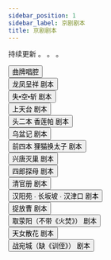 ```yaml
---
sidebar_position: 1
sidebar_label: 京剧剧本
title: 京剧剧本
---
```


持续更新 。 。 。


<div style={{display: 'flex',justifyContent: 'space-between',flexWrap: 'wrap'}}>
  <div style={{margin: 0.5 + 'rem',width: 20 + '%'}}>
    <Link
      to="https://xiqu-script-site.netlify.app/jingju/scripts/1-qupaichangqiang"
      className="m-4"
    >
      <button className="btn btn-outline btn-primary" style={{width: 100 + '%',height: 5 + 'rem',fontSize: 'medium',lineHeight: 1.5 + 'rem'}}>曲牌唱腔</button>
    </Link>
  </div>

  <div style={{margin: 0.5 + 'rem',width: 20 + '%'}}>
    <Link
      to="https://xiqu-script-site.netlify.app/jingju/scripts/2-inextremelygoodfortune"
      className="m-4"
    >
      <button className="btn btn-outline btn-primary" style={{width: 100 + '%',height: 5 + 'rem',fontSize: 'medium',lineHeight: 1.5 + 'rem'}}>龙凤呈祥 剧本</button>
    </Link>
  </div>

  <div style={{margin: 0.5 + 'rem',width: 20 + '%'}}>
    <Link
      to="https://xiqu-script-site.netlify.app/jingju/scripts/3-lostofJie-TingpassuseofemptycityexecutionofMaSu"
      className="m-4"
    >
      <button className="btn btn-outline btn-primary" style={{width: 100 + '%',height: 5 + 'rem',fontSize: 'medium',lineHeight: 1.5 + 'rem'}}>失•空•斩 剧本</button>
    </Link>
  </div>

  <div style={{margin: 0.5 + 'rem',width: 20 + '%'}}>
    <Link
      to="https://xiqu-script-site.netlify.app/jingju/scripts/4-shangtiantai"
      className="m-4"
    >
      <button className="btn btn-outline btn-primary" style={{width: 100 + '%',height: 5 + 'rem',fontSize: 'medium',lineHeight: 1.5 + 'rem'}}>上天台 剧本</button>
    </Link>
  </div>

  <div style={{margin: 0.5 + 'rem',width: 20 + '%'}}>
    <Link
      to="https://xiqu-script-site.netlify.app/jingju/scripts/5-xianglianpa"
      className="m-4"
    >
      <button className="btn btn-outline btn-primary" style={{width: 100 + '%',height: 5 + 'rem',fontSize: 'medium',lineHeight: 1.5 + 'rem'}}>头二本 香莲帕 剧本</button>
    </Link>
  </div>

  <div style={{margin: 0.5 + 'rem',width: 20 + '%'}}>
    <Link
      to="https://xiqu-script-site.netlify.app/jingju/scripts/6-wupenji"
      className="m-4"
    >
      <button className="btn btn-outline btn-primary" style={{width: 100 + '%',height: 5 + 'rem',fontSize: 'medium',lineHeight: 1.5 + 'rem'}}>乌盆记 剧本</button>
    </Link>
  </div>

  <div style={{margin: 0.5 + 'rem',width: 20 + '%'}}>
    <Link
      to="https://xiqu-script-site.netlify.app/jingju/scripts/7-substitutingaraccoonforthecrownprince"
      className="m-4"
    >
      <button className="btn btn-outline btn-primary" style={{width: 100 + '%',height: 5 + 'rem',fontSize: 'medium',lineHeight: 1.5 + 'rem'}}>前四本 狸猫换太子 剧本</button>
    </Link>
  </div>

  <div style={{margin: 0.5 + 'rem',width: 20 + '%'}}>
    <Link
      to="https://xiqu-script-site.netlify.app/jingju/scripts/8-revivetheTangDynastyandDestroyHuangChao"
      className="m-4"
    >
      <button className="btn btn-outline btn-primary" style={{width: 100 + '%',height: 5 + 'rem',fontSize: 'medium',lineHeight: 1.5 + 'rem'}}>兴唐灭巢 剧本</button>
    </Link>
  </div>

  <div style={{margin: 0.5 + 'rem',width: 20 + '%'}}>
    <Link
      to="https://xiqu-script-site.netlify.app/jingju/scripts/9-silangvisitshismother"
      className="m-4"
    >
      <button className="btn btn-outline btn-primary" style={{width: 100 + '%',height: 5 + 'rem',fontSize: 'medium',lineHeight: 1.5 + 'rem'}}>四郎探母 剧本</button>
    </Link>
  </div>

  <div style={{margin: 0.5 + 'rem',width: 20 + '%'}}>
    <Link
      to="https://xiqu-script-site.netlify.app/jingju/scripts/10-qingguance"
      className="m-4"
    >
      <button className="btn btn-outline btn-primary" style={{width: 100 + '%',height: 5 + 'rem',fontSize: 'medium',lineHeight: 1.5 + 'rem'}}>清官册 剧本</button>
    </Link>
  </div>

  <div style={{margin: 0.5 + 'rem',width: 20 + '%'}}>
    <Link
      to="https://xiqu-script-site.netlify.app/jingju/scripts/11-hanyangyuanchangbanpohanjingkou"
      className="m-4"
    >
      <button className="btn btn-outline btn-primary" style={{width: 100 + '%',height: 5 + 'rem',fontSize: 'medium',lineHeight: 1.5 + 'rem'}}>汉阳苑 · 长坂坡 · 汉津口 剧本</button>
    </Link>
  </div>

  <div style={{margin: 0.5 + 'rem',width: 20 + '%'}}>
    <Link
      to="https://xiqu-script-site.netlify.app/jingju/scripts/12-zhuofangcao"
      className="m-4"
    >
      <button className="btn btn-outline btn-primary" style={{width: 100 + '%',height: 5 + 'rem',fontSize: 'medium',lineHeight: 1.5 + 'rem'}}>捉放曹 剧本</button>
    </Link>
  </div>

  <div style={{margin: 0.5 + 'rem',width: 20 + '%'}}>
    <Link
      to="https://xiqu-script-site.netlify.app/jingju/scripts/13-quxingyang"
      className="m-4"
    >
      <button className="btn btn-outline btn-primary" style={{width: 100 + '%',height: 5 + 'rem',fontSize: 'medium',lineHeight: 1.5 + 'rem'}}>取荥阳（不带《火焚》） 剧本</button>
    </Link>
  </div>

  <div style={{margin: 0.5 + 'rem',width: 20 + '%'}}>
    <Link
      to="https://xiqu-script-site.netlify.app/jingju/scripts/14-lit.fairiesscatterflowers"
      className="m-4"
    >
      <button className="btn btn-outline btn-primary" style={{width: 100 + '%',height: 5 + 'rem',fontSize: 'medium',lineHeight: 1.5 + 'rem'}}>天女散花 剧本</button>
    </Link>
  </div>

  <div style={{margin: 0.5 + 'rem',width: 20 + '%'}}>
    <Link
      to="https://xiqu-script-site.netlify.app/jingju/scripts/15-battleofwancheng"
      className="m-4"
    >
      <button className="btn btn-outline btn-primary" style={{width: 100 + '%',height: 5 + 'rem',fontSize: 'medium',lineHeight: 1.5 + 'rem'}}>战宛城（缺《训侄》） 剧本</button>
    </Link>
  </div>
</div>